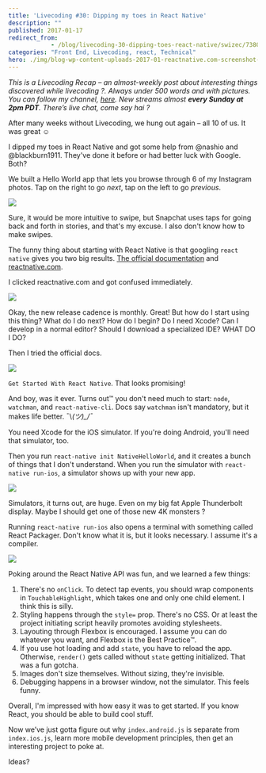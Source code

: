 ```yaml
---
title: 'Livecoding #30: Dipping my toes in React Native'
description: ""
published: 2017-01-17
redirect_from: 
            - /blog/livecoding-30-dipping-toes-react-native/swizec/7380
categories: "Front End, Livecoding, react, Technical"
hero: ./img/blog-wp-content-uploads-2017-01-reactnative.com-screenshot-2.png
---
```

_This is a Livecoding Recap – an almost-weekly post about interesting things discovered while livecoding ?. Always under 500 words and with pictures. You can follow my channel, [here](https://livecoding.tv/swizec). New streams almost **every Sunday at 2pm PDT**. There’s live chat, come say hai ?_

After many weeks without Livecoding, we hung out again – all 10 of us. It was great ☺️

I dipped my toes in React Native and got some help from @nashio and @blackburn1911. They&#x27;ve done it before or had better luck with Google. Both?

We built a Hello World app that lets you browse through 6 of my Instagram photos. Tap on the right to go _next_, tap on the left to go _previous_.

![](./img/blog-wp-content-uploads-2017-01-my-first-react-native-app-4.gif)

Sure, it would be more intuitive to swipe, but Snapchat uses taps for going back and forth in stories, and that&#x27;s my excuse. I also don&#x27;t know how to make swipes.

The funny thing about starting with React Native is that googling `react native` gives you two big results. [The official documentation](https://facebook.github.io/react-native/) and [reactnative.com](http://www.reactnative.com/).

I clicked reactnative.com and got confused immediately.

![](./img/blog-wp-content-uploads-2017-01-reactnative.com-screenshot-2.png)

Okay, the new release cadence is monthly. Great! But how do I start using this thing? What do I do next? How do I begin? Do I need Xcode? Can I develop in a normal editor? Should I download a specialized IDE? WHAT DO I DO?

Then I tried the official docs.

![](./img/blog-wp-content-uploads-2017-01-official-docs-screenshot-3.png)

`Get Started With React Native`. That looks promising!

And boy, was it ever. Turns out™ you don&#x27;t need much to start: `node`, `watchman`, and `react-native-cli`. Docs say `watchman` isn&#x27;t mandatory, but it makes life better. ¯\\_(ツ)\_/¯_

You need Xcode for the iOS simulator. If you&#x27;re doing Android, you&#x27;ll need that simulator, too.

Then you run `react-native init NativeHelloWorld`, and it creates a bunch of things that I don&#x27;t understand. When you run the simulator with `react-native run-ios`, a simulator shows up with your new app.

![](./img/blog-wp-content-uploads-2017-01-initial-simulator-screenshot-1.png)

Simulators, it turns out, are huge. Even on my big fat Apple Thunderbolt display. Maybe I should get one of those new 4K monsters ?

Running `react-native run-ios` also opens a terminal with something called React Packager. Don&#x27;t know what it is, but it looks necessary. I assume it&#x27;s a compiler.

![](./img/blog-wp-content-uploads-2017-01-react-packager-screnshot-1.png)

Poking around the React Native API was fun, and we learned a few things:

1. There&#x27;s no `onClick`. To detect tap events, you should wrap components in `TouchableHighlight`, which takes one and only one child element. I think this is silly.
2. Styling happens through the `style=` prop. There&#x27;s no CSS. Or at least the project initiating script heavily promotes avoiding stylesheets.
3. Layouting through Flexbox is encouraged. I assume you can do whatever you want, and Flexbox is the Best Practice™.
4. If you use hot loading and add `state`, you have to reload the app. Otherwise, `render()` gets called without `state` getting initialized. That was a fun gotcha.
5. Images don&#x27;t size themselves. Without sizing, they&#x27;re invisible.
6. Debugging happens in a browser window, not the simulator. This feels funny.

Overall, I&#x27;m impressed with how easy it was to get started. If you know React, you should be able to build cool stuff.

Now we’ve just gotta figure out why `index.android.js` is separate from `index.ios.js`, learn more mobile development principles, then get an interesting project to poke at.

Ideas?
